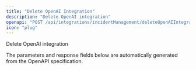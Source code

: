 ```yaml
---
title: "Delete OpenAI Integration"
description: "Delete OpenAI integration"
openapi: "POST /api/integrations/incidentManagement/deleteOpenAIIntegration"
icon: "plug"
---
```


Delete OpenAI integration

<Note>
The parameters and response fields below are automatically generated from the OpenAPI specification.
</Note>

